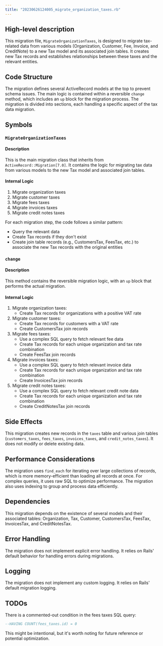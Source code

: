 ```yaml
---
title: "20230626124005_migrate_organization_taxes.rb"
---
```


## High-level description
This migration file, `MigrateOrganizationTaxes`, is designed to migrate tax-related data from various models (Organization, Customer, Fee, Invoice, and CreditNote) to a new Tax model and its associated join tables. It creates new Tax records and establishes relationships between these taxes and the relevant entities.

## Code Structure
The migration defines several ActiveRecord models at the top to prevent schema issues. The main logic is contained within a reversible `change` method, which includes an `up` block for the migration process. The migration is divided into sections, each handling a specific aspect of the tax data migration.

## Symbols

### `MigrateOrganizationTaxes`
#### Description
This is the main migration class that inherits from `ActiveRecord::Migration[7.0]`. It contains the logic for migrating tax data from various models to the new Tax model and associated join tables.

#### Internal Logic
1. Migrate organization taxes
2. Migrate customer taxes
3. Migrate fees taxes
4. Migrate invoices taxes
5. Migrate credit notes taxes

For each migration step, the code follows a similar pattern:
- Query the relevant data
- Create Tax records if they don't exist
- Create join table records (e.g., CustomersTax, FeesTax, etc.) to associate the new Tax records with the original entities

### `change`
#### Description
This method contains the reversible migration logic, with an `up` block that performs the actual migration.

#### Internal Logic
1. Migrate organization taxes:
   - Create Tax records for organizations with a positive VAT rate
2. Migrate customer taxes:
   - Create Tax records for customers with a VAT rate
   - Create CustomersTax join records
3. Migrate fees taxes:
   - Use a complex SQL query to fetch relevant fee data
   - Create Tax records for each unique organization and tax rate combination
   - Create FeesTax join records
4. Migrate invoices taxes:
   - Use a complex SQL query to fetch relevant invoice data
   - Create Tax records for each unique organization and tax rate combination
   - Create InvoicesTax join records
5. Migrate credit notes taxes:
   - Use a complex SQL query to fetch relevant credit note data
   - Create Tax records for each unique organization and tax rate combination
   - Create CreditNotesTax join records

## Side Effects
This migration creates new records in the `taxes` table and various join tables (`customers_taxes`, `fees_taxes`, `invoices_taxes`, and `credit_notes_taxes`). It does not modify or delete existing data.

## Performance Considerations
The migration uses `find_each` for iterating over large collections of records, which is more memory-efficient than loading all records at once. For complex queries, it uses raw SQL to optimize performance. The migration also uses indexing to group and process data efficiently.

## Dependencies
This migration depends on the existence of several models and their associated tables: Organization, Tax, Customer, CustomersTax, FeesTax, InvoicesTax, and CreditNotesTax.

## Error Handling
The migration does not implement explicit error handling. It relies on Rails' default behavior for handling errors during migrations.

## Logging
The migration does not implement any custom logging. It relies on Rails' default migration logging.

## TODOs
There is a commented-out condition in the fees taxes SQL query:
```sql
--HAVING COUNT(fees_taxes.id) = 0
```
This might be intentional, but it's worth noting for future reference or potential optimization.